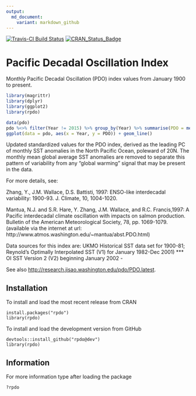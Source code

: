 ```yaml
---
output:
  md_document:
    variant: markdown_github
---
```


<!-- README.md is generated from README.Rmd. Please edit that file -->

[![Travis-CI Build Status](https://travis-ci.org/poissonconsulting/rpdo.svg?branch=master)](https://travis-ci.org/poissonconsulting/rpdo)
[![CRAN_Status_Badge](http://www.r-pkg.org/badges/version/rpdo)](http://cran.r-project.org/package=rpdo)

# Pacific Decadal Oscillation Index

Monthly Pacific Decadal Oscillation (PDO) index 
values from January 1900 to present.

```r
library(magrittr)
library(dplyr)
library(ggplot2)
library(rpdo)

data(pdo)
pdo %<>% filter(Year != 2015) %>% group_by(Year) %>% summarise(PDO = mean(PDO))
ggplot(data = pdo, aes(x = Year, y = PDO)) + geom_line()
```

Updated standardized values for the PDO index, derived as the 
leading PC of monthly SST anomalies in the North Pacific Ocean, 
poleward of 20N. The monthly mean global average SST anomalies
are removed to separate this pattern of variability from any 
"global warming" signal that may be present in the data. 

For more details, see:

 Zhang, Y., J.M. Wallace, D.S. Battisti, 1997: 
     ENSO-like interdecadal variability: 1900-93. J. Climate, 10, 1004-1020. 

 Mantua, N.J. and S.R. Hare, Y. Zhang, J.M. Wallace, and R.C. Francis,1997: 
     A Pacific interdecadal climate oscillation with impacts on salmon 
     production. Bulletin of the American Meteorological Society, 78, 
     pp. 1069-1079.
     (available via the internet at url: 
         http://www.atmos.washington.edu/~mantua/abst.PDO.html) 

Data sources for this index are: 
 UKMO Historical SST data set for 1900-81; 
 Reynold's Optimally Interpolated SST (V1) for January 1982-Dec 2001)
*** OI SST Version 2 (V2) beginning January 2002 -   

See also <http://research.jisao.washington.edu/pdo/PDO.latest>.

## Installation

To install and load the most recent release from CRAN
```
install.packages("rpdo")
library(rpdo)
```

To install and load the development version from GitHub
```
devtools::install_github("rpdo@dev")
library(rpdo)
```

## Information

For more information type after loading the package
```
?rpdo
```

